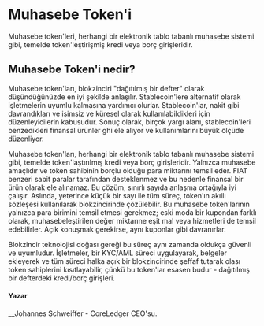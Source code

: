 # Muhasebe Token'i

Muhasebe token'leri, herhangi bir elektronik tablo tabanlı muhasebe sistemi gibi, temelde token'leştirişmiş kredi veya borç girişleridir.

## Muhasebe Token'i nedir?

Muhasebe token'ları, blokzinciri "dağıtılmış bir defter" olarak düşündüğünüzde en iyi şekilde anlaşılır. Stablecoin'lere alternatif olarak işletmelerin uyumlu kalmasına yardımcı olurlar. Stablecoin'lar, nakit gibi davrandıkları ve isimsiz ve küresel olarak kullanılabildikleri için düzenleyicilerin kabusudur. Sonuç olarak, birçok yargı alanı, stablecoin'leri benzedikleri finansal ürünler ghi ele alıyor ve kullanımlarını büyük ölçüde düzenliyor. 

Muhasebe token'ları, herhangi bir elektronik tablo tabanlı muhasebe sistemi gibi, temelde token'laştırılmış kredi veya borç girişleridir. Yalnızca muhasebe amaçlıdır ve token sahibinin borçlu olduğu para miktarını temsil eder. FIAT benzeri sabit paralar tarafından desteklenmez ve bu nedenle finansal bir ürün olarak ele alınamaz. Bu çözüm, sınırlı sayıda anlaşma ortağıyla iyi çalışır. Aslında, yeterince küçük bir sayı ile tüm süreç, token'ın akıllı sözleşesi kullanılarak blokzincirinde çözülebilir. Bu muhasebe token'larının yalnızca para birimini temsil etmesi gerekmez; eski moda bir kupondan farklı olarak, muhasebeleştirilen değer miktarıne eşit mal veya hizmetleri de temsil edebilirler. Açık konuşmak gerekirse, aynı kuponlar gibi davranırlar. 

Blokzincir teknolojisi doğası gereği bu süreç aynı zamanda oldukça güvenli ve uyumludur. İşletmeler, bir KYC/AML süreci uygulayarak, belgeler ekleyerek ve tüm süreci halka açık bir blokzincirinde şeffaf tutarak olası token sahiplerini kısıtlayabilir, çünkü bu token'lar esasen budur - dağıtılmış bir defterdeki kredi/borç girişleri.

#### Yazar 
__Johannes Schweiffer - CoreLedger CEO'su. 
